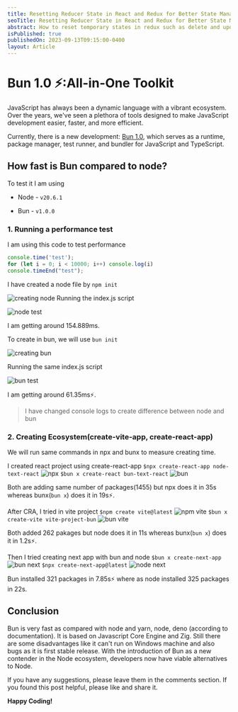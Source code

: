```yaml
---
title: Resetting Reducer State in React and Redux for Better State Management
seoTitle: Resetting Reducer State in React and Redux for Better State Management
abstract: How to reset temporary states in redux such as delete and update messages
isPublished: true
publishedOn: 2023-09-13T09:15:00-0400
layout: Article
---
```

# Bun 1.0 ⚡:All-in-One Toolkit

JavaScript has always been a dynamic language with a vibrant ecosystem. Over the years, we've seen a plethora of tools designed to make JavaScript development easier, faster, and more efficient.

Currently, there is a new development: [Bun 1.0](https://bun.sh/), which serves as a runtime, package manager, test runner, and bundler for JavaScript and TypeScript.

## How fast is Bun compared to node?

To test it I am using 

- Node - `v20.6.1`

- Bun - `v1.0.0`

### 1. Running a performance test
I am using this code to test performance

```javascript
console.time('test');
for (let i = 0; i < 10000; i++) console.log(i)
console.timeEnd("test");
```
I have created a node file by `npm init`

![creating node](https://dev-to-uploads.s3.amazonaws.com/uploads/articles/5i444rbw4g31szxfq5hc.png)
Running the index.js script

![node test](https://dev-to-uploads.s3.amazonaws.com/uploads/articles/pcbf5mjsvw9jnxlb2ego.png)

I am getting around 154.889ms.

To create in bun, we will use `bun init`

![creating bun](https://dev-to-uploads.s3.amazonaws.com/uploads/articles/56r5zxwkdmw4mc1imw3y.png)

Running the same index.js script

![bun test](https://dev-to-uploads.s3.amazonaws.com/uploads/articles/x8siai1bffgx125ypn8q.png)

I am getting around 61.35ms⚡.

> I have changed console logs to create difference between node and bun

### 2. Creating Ecosystem(create-vite-app, create-react-app)

We will run same commands in npx and bunx to measure creating time.

I created react project using create-react-app
`$npx create-react-app node-text-react`
![npx](https://dev-to-uploads.s3.amazonaws.com/uploads/articles/inf91rzf9m483bbz3a3k.png) 
`$bun x create-react bun-text-react`
![bun](https://dev-to-uploads.s3.amazonaws.com/uploads/articles/uqb2qvbfaezp96jzp2vx.png)

Both are adding same number of packages(1455) but npx does it in 35s whereas bunx(`bun x`) does it in 19s⚡.

After CRA, I tried in vite project
`$npm create vite@latest`
![npm vite](https://dev-to-uploads.s3.amazonaws.com/uploads/articles/ve1db61cqe3ppsh64qnf.png)
`$bun x create-vite vite-project-bun`
![bun vite](https://dev-to-uploads.s3.amazonaws.com/uploads/articles/4mosztdyh6zys6j1ft9l.png)

Both added 262 pakages but node does it in 11s whereas bunx(`bun x`) does it in 1.2s⚡.

Then I tried creating next app with bun and node 
`$bun x create-next-app`
![bun next](https://dev-to-uploads.s3.amazonaws.com/uploads/articles/xooymb4h867mpcdn5z0v.png)
`$npx create-next-app@latest`
![node next](https://dev-to-uploads.s3.amazonaws.com/uploads/articles/16xxchayq5fcybtz5qpt.png)

Bun installed 321 packages in 7.85s⚡ where as node installed 325 packages in 22s.


## Conclusion

Bun is very fast as compared with node and yarn, node, deno (according to documentation). It is based on Javascript Core Engine and Zig. Still there are some disadvantages like it can't run on Windows machine and also bugs as it is first stable release. With the introduction of Bun as a new contender in the Node ecosystem, developers now have viable alternatives to Node.

If you have any suggestions, please leave them in the comments section. If you found this post helpful, please like and share it.

**Happy Coding!**
